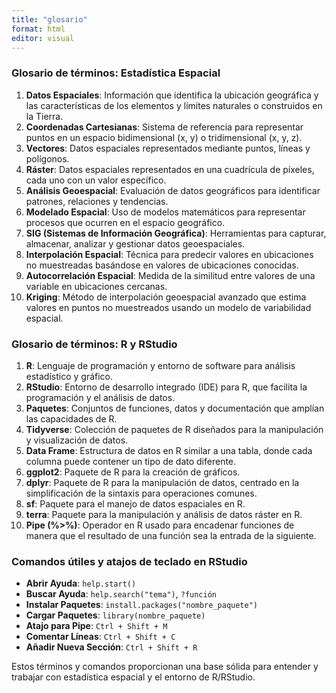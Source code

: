```yaml
---
title: "glosario"
format: html
editor: visual
---
```


### Glosario de términos: Estadística Espacial

1.  **Datos Espaciales**: Información que identifica la ubicación geográfica y las características de los elementos y límites naturales o construidos en la Tierra.
2.  **Coordenadas Cartesianas**: Sistema de referencia para representar puntos en un espacio bidimensional (x, y) o tridimensional (x, y, z).
3.  **Vectores**: Datos espaciales representados mediante puntos, líneas y polígonos.
4.  **Ráster**: Datos espaciales representados en una cuadrícula de píxeles, cada uno con un valor específico.
5.  **Análisis Geoespacial**: Evaluación de datos geográficos para identificar patrones, relaciones y tendencias.
6.  **Modelado Espacial**: Uso de modelos matemáticos para representar procesos que ocurren en el espacio geográfico.
7.  **SIG (Sistemas de Información Geográfica)**: Herramientas para capturar, almacenar, analizar y gestionar datos geoespaciales.
8.  **Interpolación Espacial**: Técnica para predecir valores en ubicaciones no muestreadas basándose en valores de ubicaciones conocidas.
9.  **Autocorrelación Espacial**: Medida de la similitud entre valores de una variable en ubicaciones cercanas.
10. **Kriging**: Método de interpolación geoespacial avanzado que estima valores en puntos no muestreados usando un modelo de variabilidad espacial.

### Glosario de términos: R y RStudio

1.  **R**: Lenguaje de programación y entorno de software para análisis estadístico y gráfico.
2.  **RStudio**: Entorno de desarrollo integrado (IDE) para R, que facilita la programación y el análisis de datos.
3.  **Paquetes**: Conjuntos de funciones, datos y documentación que amplían las capacidades de R.
4.  **Tidyverse**: Colección de paquetes de R diseñados para la manipulación y visualización de datos.
5.  **Data Frame**: Estructura de datos en R similar a una tabla, donde cada columna puede contener un tipo de dato diferente.
6.  **ggplot2**: Paquete de R para la creación de gráficos.
7.  **dplyr**: Paquete de R para la manipulación de datos, centrado en la simplificación de la sintaxis para operaciones comunes.
8.  **sf**: Paquete para el manejo de datos espaciales en R.
9.  **terra**: Paquete para la manipulación y análisis de datos ráster en R.
10. **Pipe (%\>%)**: Operador en R usado para encadenar funciones de manera que el resultado de una función sea la entrada de la siguiente.

### Comandos útiles y atajos de teclado en RStudio

-   **Abrir Ayuda**: `help.start()`
-   **Buscar Ayuda**: `help.search("tema")`, `?función`
-   **Instalar Paquetes**: `install.packages("nombre_paquete")`
-   **Cargar Paquetes**: `library(nombre_paquete)`
-   **Atajo para Pipe**: `Ctrl + Shift + M`
-   **Comentar Líneas**: `Ctrl + Shift + C`
-   **Añadir Nueva Sección**: `Ctrl + Shift + R`

Estos términos y comandos proporcionan una base sólida para entender y trabajar con estadística espacial y el entorno de R/RStudio.
